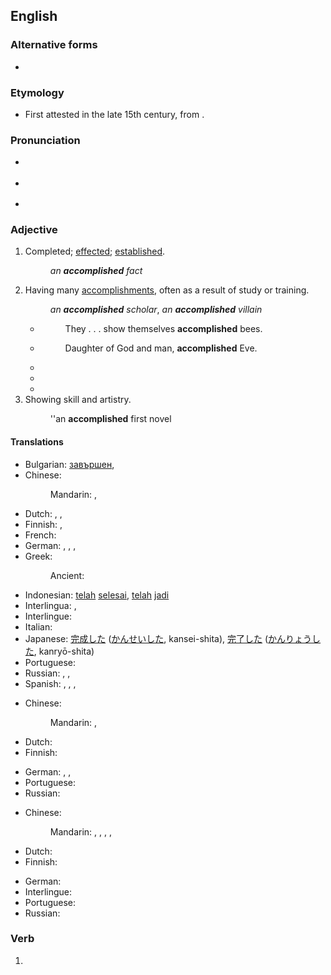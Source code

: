 ==English==

===Alternative forms===
* {{l|en|accomplisht}} {{qualifier|obsolete}}

===Etymology===
* First attested in the late 15th century, from {{suffix|en|accomplish|ed}}.

===Pronunciation===
* {{a|GenAm}} {{IPA|en|/ə.ˈkɑm.plɪʃt/}}
* {{a|RP}} {{IPA|en|/ə.ˈkɒm.plɪʃt/}}
* {{audio|en|en-us-accomplished.ogg|Audio (US)}}

===Adjective===
{{en-adj}}

# Completed; [[effected]]; [[established]].
#: ''an '''accomplished''' fact''
# Having many [[accomplishment]]s, often as a result of study or training.
#: ''an '''accomplished''' scholar'', ''an '''accomplished''' villain''
#* {{rfdate|en|and other bibliographic particulars}} {{w|Holland}}
#*: They . . . show themselves '''accomplished''' bees.
#* {{rfdate|en|and other bibliographic particulars}} {{w|John Milton}}
#*: Daughter of God and man, '''accomplished''' Eve.
#* {{quote-book|en|title=The Young Lady's Guide to Charm, Style & Femininity|author=Keisha Clark|year=2007|page=82|ISBN=1602472904|passage=Knowing this, makes all the difference in the world as to how you will be received as an '''accomplished''' young lady when you are presented to the world, and later presented to your Adam.}}
#* {{quote-book|en|title=A History of Young People in the West - Volume 1|author=Giovanni Levi & ‎Jean-Claude Schmitt|year=1997|page=36|ISBN=0674404076|passage=The presence of the dog and hart further clarifies the meaning of these scenes: hunting was one of the ways in which an '''accomplished''' young man could assert himself.}}
#* {{quote-book|en|title=Pioneers and Makers of Arkansas|author=Josiah Hazen Shinn|year=1967|page=335|ISBN=0806303115|passage=When Margaret Frances Desha returned to Batesville, the most '''accomplished''' woman of the town, she was wooed and won by William French Denton, a distinguished lawyer of Batesville, and a gift of Tennessee to Arkansas growth.}}
# Showing skill and artistry.
#: ''an '''accomplished''' first novel

====Translations====
{{trans-top|completed}}
* Bulgarian: [[завършен]], {{t+|bg|съвършен}}
* Chinese:
*: Mandarin: {{t|cmn|[[完成]][[了]][[的]]|tr=wánchéng le de}}, {{t|cmn|[[既成]][[的]]|tr=jìchéng de}}
* Dutch: {{t+|nl|voldaan}}, {{t+|nl|voldane}}, {{t+|nl|voltrokken}}
* Finnish: {{t+|fi|hyväksytty}}, {{t+|fi|tunnustettu}}
* French: {{t+|fr|accompli}}
* German: {{t+|de|erreicht}}, {{t+|de|realisiert}}, {{t+|de|bewerkstelligt}}, {{t+|de|vollendet}}
* Greek:
*: Ancient: {{t|grc|τέλειος}}
{{trans-mid}}
* Indonesian: [[telah]] [[selesai]], [[telah]] [[jadi]]
* Interlingua: {{t|ia|complite}}, {{t|ia|experte}}
* Interlingue: {{t|ie|acomplet}}
* Italian: {{t+|it|compiuto}}
* Japanese: [[完成]]した ([[かんせい]]した, kansei-shita), [[完了]]した ([[かんりょう]]した, kanryō-shita)
* Portuguese: {{t+|pt|realizado}}
* Russian: {{t+|ru|завершённый}}, {{t+|ru|совершённый}}, {{t+|ru|зако́нченный}}
* Spanish: {{t+|es|logrado}}, {{t+|es|realizado}}, {{t+|es|cumplido}}, {{t+|es|consumado}}
{{trans-bottom}}

{{trans-top|having many accomplishments}}
* Chinese:
*: Mandarin: {{t|cmn|[[有]][[造詣]][[的]]}}, {{t|cmn|[[有]][[造诣]][[的]]|tr=yǒu zàoyì de}}
* Dutch: {{t+|nl|bedreven}}
* Finnish: {{t+|fi|pätevä}}
{{trans-mid}}
* German: {{t+|de|vollendet}}, {{t+|de|fähig}}, {{t+|de|versiert}}
* Portuguese: {{t-needed|pt}}
* Russian: {{t+|ru|зако́нченный}}
{{trans-bottom}}

{{trans-top|showing skill}}
* Chinese:
*: Mandarin: {{t+|cmn|純熟}}, {{t+|cmn|纯熟|tr=chúnshú}}, {{t+|cmn|熟練}}, {{t+|cmn|熟练|tr=shúliàn}}, {{t|cmn|[[精通]][[的]]|tr=jīngtōng de}}
* Dutch: {{t+|nl|bedreven}}
* Finnish: {{t+|fi|ansiokas}}
{{trans-mid}}
* German: {{t+|de|vollendet}}
* Interlingue: {{t|ie|talentat}}
* Portuguese: {{t-needed|pt}}
* Russian: {{t-needed|ru}}
{{trans-bottom}}

===Verb===
{{head|en|verb form}}

# {{en-past of|accomplish}}
